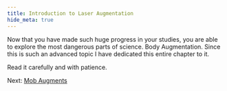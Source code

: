 ```yaml
---
title: Introduction to Laser Augmentation
hide_meta: true
---
```


Now that you have made such huge progress in your studies,
you are able to explore the most dangerous parts of science.
Body Augmentation. Since this is such an
advanced topic I have dedicated this entire chapter to it.

Read it carefully and with patience.

Next: [Mob Augments](https://moddedmc.org/en/mod/1107394/docs/laser_augmentation/mob_augments)

